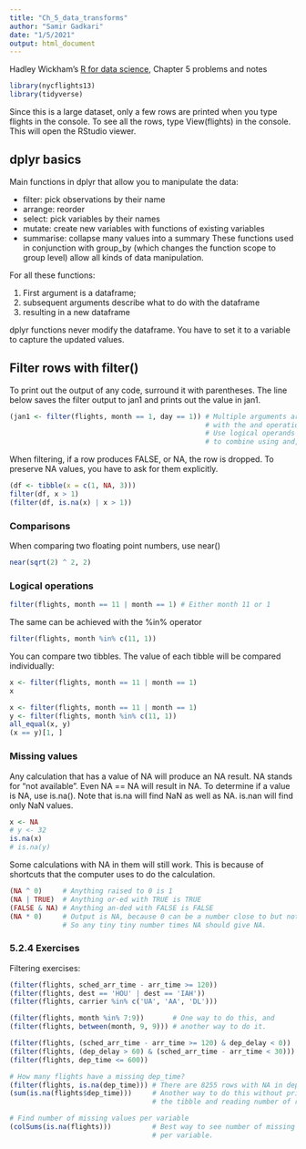 ```yaml
---
title: "Ch_5_data_transforms"
author: "Samir Gadkari"
date: "1/5/2021"
output: html_document
---
```


Hadley Wickham's [R for data science](https://r4ds.had.co.nz/data-visualisation.html), Chapter 5 problems and notes
```r
library(nycflights13)
library(tidyverse)
```

Since this is a large dataset, only a few rows are printed when you type
flights in the console. To see all the rows, type View(flights) in the console.
This will open the RStudio viewer.

## dplyr basics

Main functions in dplyr that allow you to manipulate the data:

  * filter: pick observations by their name
  * arrange: reorder 
  * select: pick variables by their names
  * mutate: create new variables with functions of existing variables
  * summarise: collapse many values into a summary
These functions used in conjunction with group_by (which changes the function
scope to group level) allow all kinds of data manipulation.

For all these functions:

1. First argument is a dataframe;
2. subsequent arguments describe what to do with the dataframe
3. resulting in a new dataframe

dplyr functions never modify the dataframe.
You have to set it to a variable to capture the updated values.

## Filter rows with filter()
To print out the output of any code, surround it with parentheses.
The line below saves the filter output to jan1 and prints out the
value in jan1.
```r
(jan1 <- filter(flights, month == 1, day == 1)) # Multiple arguments are combined 
                                                # with the and operation.
                                                # Use logical operands &, |, !
                                                # to combine using and, or, not.
```
When filtering, if a row produces FALSE, or NA, the row is dropped.
To preserve NA values, you have to ask for them explicitly.
```r
(df <- tibble(x = c(1, NA, 3)))
filter(df, x > 1)
(filter(df, is.na(x) | x > 1))
```

### Comparisons

When comparing two floating point numbers, use near()
```r
near(sqrt(2) ^ 2, 2)
```

### Logical operations

```r
filter(flights, month == 11 | month == 1) # Either month 11 or 1
```

The same can be achieved with the %in% operator
```r
filter(flights, month %in% c(11, 1))
```
You can compare two tibbles. The value of each tibble will be compared
individually:
```r
x <- filter(flights, month == 11 | month == 1)
x
```

```r
x <- filter(flights, month == 11 | month == 1)
y <- filter(flights, month %in% c(11, 1))
all_equal(x, y)
(x == y)[1, ]
```

### Missing values
Any calculation that has a value of NA will produce an NA result.
NA stands for "not available". Even NA == NA will result in NA.
To determine if a value is NA, use is.na().
Note that is.na will find NaN as well as NA.
is.nan will find only NaN values.
```r
x <- NA
# y <- 32
is.na(x)
# is.na(y)
```
Some calculations with NA in them will still work.
This is because of shortcuts that the computer uses to do the calculation.
```r
(NA ^ 0)     # Anything raised to 0 is 1
(NA | TRUE)  # Anything or-ed with TRUE is TRUE
(FALSE & NA) # Anything an-ded with FALSE is FALSE
(NA * 0)     # Output is NA, because 0 can be a number close to but not 0.
             # So any tiny tiny number times NA should give NA.
```

### 5.2.4 Exercises
Filtering exercises:
```r
(filter(flights, sched_arr_time - arr_time >= 120))
(filter(flights, dest == 'HOU' | dest == 'IAH'))
(filter(flights, carrier %in% c('UA', 'AA', 'DL')))

(filter(flights, month %in% 7:9))       # One way to do this, and
(filter(flights, between(month, 9, 9))) # another way to do it.

(filter(flights, (sched_arr_time - arr_time >= 120) & dep_delay < 0))
(filter(flights, (dep_delay > 60) & (sched_arr_time - arr_time < 30)))
(filter(flights, dep_time <= 600))
```

```r
# How many flights have a missing dep_time?
(filter(flights, is.na(dep_time))) # There are 8255 rows with NA in dep_time.
(sum(is.na(flights$dep_time)))     # Another way to do this without printing
                                   # the tibble and reading number of rows.

# Find number of missing values per variable
(colSums(is.na(flights)))          # Best way to see number of missing values
                                   # per variable.
```

